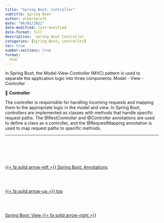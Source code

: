 ```yaml
---
title: "Spring Boot: Controller"
subtitle: Spring Boot
author: albertprofe
date: "06/01/2021"
date-modified: last-modified
date-format: full
description:  Spring Boot Controller
categories: [Spring-Boot, controller]
toc: true
number-sections: true
format:
  html
---
```


In Spring Boot, the Model-View-Controller (MVC) pattern is used to separate the application logic into three components: Model - View -Controller

::: {.summary}

📘 **Controller**

The controller is responsible for handling incoming requests and mapping them to the appropriate logic in the model and view. In Spring Boot, controllers are implemented as classes with methods that handle specific request paths. The @RestController and @Controller annotations are used to define a class as a controller, and the @RequestMapping annotation is used to map request paths to specific methods.

:::

---





<!--- navLinks -->
<br><br>
<div class=row>
<br>
<div class='column left previous'>
<br>
[{{< fa solid arrow-left >}} Spring Boot: Annotations](/springboot/boot-concepts-annotations.qmd)
<br>
</div>
<br>
<div class='column center'>
<br>
[{{< fa solid arrow-up >}} top](#top)
<br>
</div>
<br>
<div class='column right next'>
<br>
[Spring Boot: View  {{< fa solid arrow-right >}}](/springboot/boot-concepts-view.qmd)
<br>
</div>
<br>
</div>

